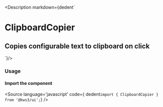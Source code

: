 
<Version />

<Description markdown={dedent`
# ClipboardCopier
## Copies configurable text to clipboard on click
`}/>

<Meta of={Stories} />
<Canvas of={Stories.Main} />
<Controls />

### Usage
#### Import the component
<Source
  language='javascript'
  code={ dedent`import { ClipboardCopier } from '@kws3/ui';`}
/>